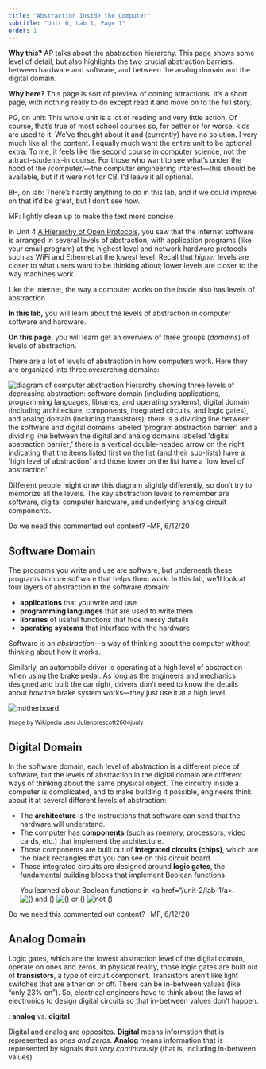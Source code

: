 ```yaml
---
title: "Abstraction Inside the Computer"
subtitle: "Unit 6, Lab 1, Page 1"
order: 1
---
```


::: todo
<p><strong>Why this?</strong> AP talks about the abstraction hierarchy. This page shows some level of detail, but also highlights the two crucial abstraction barriers: between hardware and software, and between the analog domain and the digital domain.</p>

<p><strong>Why here?</strong> This page is sort of preview of coming attractions. It's a short page, with nothing really to do except read it and move on to the full story.</p>

<p>PG, on unit: This whole unit is a lot of reading and very little action. Of course, that's true of most school courses so, for better or for worse, kids are used to it. We've thought about it and (currently) have no solution. I very much like all the content. I equally much want the entire unit to be optional extra. To me, it feels like the second course in computer science, not the attract-students-in course. For those who want to see what's under the hood of the /computer/---the computer engineering interest---this should be available, but if it were not for CB, I'd leave it all optional.</p>

<p>BH, on lab: There's hardly anything to do in this lab, and if we could improve on that it'd be great, but I don't see how.</p>

<p>MF: lightly clean up to make the text more concise</p>
:::

<p>In Unit 4 <a href="/4-internet/old/2-communication-protocols/3-open-protocols.html" title="A Hierarchy of Open Protocols">A Hierarchy of Open Protocols</a>, you saw that the Internet software is arranged in several levels of abstraction, with application programs (like your email program) at the highest level and network hardware protocols such as WiFi and Ethernet at the lowest level. Recall that <em>higher</em> levels are closer to what users want to be thinking about; lower levels are closer to the way machines work.</p>

<p>Like the Internet, the way a computer works on the inside also has levels of abstraction.</p>

::: learn
<p><strong>In this lab,</strong> you will learn about the levels of abstraction in computer software and hardware.</p>

<p><strong>On this page,</strong> you will learn get an overview of three groups (<em>domains</em>) of levels of abstraction.</p>
:::

<p>There are a lot of levels of abstraction in how computers work. Here they are organized into three overarching domains:</p>

<img src="/img/6-computers/hardware-abstraction.png" title="diagram of computer abstraction hierarchy showing three levels of decreasing abstraction: software domain (including applications, programming languages, libraries, and operating systems), digital domain (including architecture, components, integrated circuits, and logic gates), and analog domain (including transistors); there is a dividing line between the software and digital domains labeled &apos;program abstraction barrier&apos; and a dividing line between the digital and analog domains labeled &apos;digital abstraction barrier;&apos; there is a vertical double-headed arrow on the right indicating that the items listed first on the list (and their sub-lists) have a &apos;high level of abstraction&apos; and those lower on the list have a &apos;low level of abstraction&apos;" alt="diagram of computer abstraction hierarchy showing three levels of decreasing abstraction: software domain (including applications, programming languages, libraries, and operating systems), digital domain (including architecture, components, integrated circuits, and logic gates), and analog domain (including transistors); there is a dividing line between the software and digital domains labeled &apos;program abstraction barrier&apos; and a dividing line between the digital and analog domains labeled &apos;digital abstraction barrier;&apos; there is a vertical double-headed arrow on the right indicating that the items listed first on the list (and their sub-lists) have a &apos;high level of abstraction&apos; and those lower on the list have a &apos;low level of abstraction&apos;" class="indent noshadow"/>

::: endnote
Different people might draw this diagram slightly differently, so don't try to memorize all the levels. The key abstraction levels to remember are software, digital computer hardware, and underlying analog circuit components.
:::

::: todo
Do we need this commented out content? --MF, 6/12/20
:::

```{=html}
<!-- table version is more ADA-compliant?
<table frame="border" border="4" cellspacing="20" cellpadding="20">
<tr><td>&nbsp;&nbsp;&nbsp;&nbsp;application program&nbsp;&nbsp;&nbsp;&nbsp;</td><td>&nbsp;&nbsp;&nbsp;</td></tr>
<tr><td>&nbsp;&nbsp;&nbsp;&nbsp;operating system&nbsp;&nbsp;&nbsp;&nbsp;</td><td>&nbsp;&nbsp;</td></tr>
<tr><td bgcolor="black">------------------</td><td>&nbsp;&nbsp;&nbsp;&nbsp;PROGRAM ABSTRACTION&nbsp;&nbsp;&nbsp;&nbsp;</td></tr>
<tr><td>&nbsp;&nbsp;&nbsp;&nbsp;stored-program architecture&nbsp;&nbsp;&nbsp;&nbsp;</td><td>&nbsp;&nbsp;&nbsp;&nbsp;</td></tr>
<tr><td>&nbsp;&nbsp;&nbsp;&nbsp;component level: processor, memory, input/output&nbsp;&nbsp;&nbsp;&nbsp;</td><td>&nbsp;&nbsp;&nbsp;&nbsp;</td></tr>
<tr><td>&nbsp;&nbsp;&nbsp;&nbsp;integrated circuits (chips)&nbsp;&nbsp;&nbsp;&nbsp;</td><td>&nbsp;&nbsp;&nbsp;&nbsp;</td></tr>
<tr><td>&nbsp;&nbsp;&nbsp;&nbsp;logic gates&nbsp;&nbsp;&nbsp;&nbsp;</td><td>&nbsp;&nbsp;&nbsp;&nbsp;</td></tr>
<tr><td bgcolor="black"></td><td>&nbsp;&nbsp;&nbsp;&nbsp;DIGITAL ABSTRACTION&nbsp;&nbsp;&nbsp;&nbsp;</td></tr>
<tr><td>&nbsp;&nbsp;&nbsp;&nbsp;transistors&nbsp;&nbsp;&nbsp;&nbsp;</td><td>&nbsp;</td></tr>
<tr><td>&nbsp;&nbsp;&nbsp;&nbsp;quantum physics&nbsp;&nbsp;&nbsp;&nbsp;</td><td>&nbsp;&nbsp;&nbsp;</td></tr>
</table>
-->
```
## Software Domain

<p>

The programs you write and use are software, but underneath these programs is more software that helps them work. In this lab, we'll look at four layers of abstraction in the software domain:

<ul>

<li><strong>applications</strong> that you write and use</li>

<li><strong>programming languages</strong> that are used to write them</li>

<li><strong>libraries</strong> of useful functions that hide messy details</li>

<li><strong>operating systems</strong> that interface with the hardware</li>

</ul>

</p>

<p>Software is an <em>abstraction</em>---a way of thinking about the computer without thinking about how it works.</p>

::: endnote
Similarly, an automobile driver is operating at a high level of abstraction when using the brake pedal. As long as the engineers and mechanics designed and built the car right, drivers don't need to know the details about <em>how</em> the brake system works---they just use it at a high level.
:::

::: captioned
<img src="/img/6-computers/motherboard_small.jpg" title="motherboard" alt="motherboard" class="inline"/>

<div>

<small>Image by Wikipedia user Julianprescott2604juuly</small>

</div>
:::

## Digital Domain

<p>

In the software domain, each level of abstraction is a different piece of software, but the levels of abstraction in the digital domain are different ways of thinking about the same physical object. The circuitry inside a computer is complicated, and to make building it possible, engineers think about it at several different levels of abstraction:

<ul>

<li>The <strong>architecture</strong> is the instructions that software can send that the hardware will understand.</li>

<li>The computer has <strong>components</strong> (such as memory, processors, video cards, etc.) that implement the architecture.</li>

<li>Those components are built out of <strong>integrated circuits (chips)</strong>, which are the black rectangles that you can see on this circuit board.</li>

<li>Those integrated circuits are designed around <strong>logic gates</strong>, the fundamental building blocks that implement Boolean functions.</li>

::: endnote
You learned about Boolean functions in <a href="/unit-2/lab-1/a>.<br /> <img src="/img/blocks/and.png" title="() and ()" alt="() and ()" class="indent"/> <img src="/img/blocks/or-small.png" title="() or ()" alt="() or ()" class="indent"/> <img src="/img/blocks/not_small.png" title="not ()" alt="not ()" class="indent"/>
:::

</ul>

</p>

::: todo
Do we need this commented out content? --MF, 6/12/20
:::

```{=html}
<!--<p>Engineers mostly don't have to think about how these digital components work inside&mdash;they just think of circuits being either <em>on</em> or <em>off</em> (<em>1</em> or <em>0</em>), with no in-between values.</p>

<s>Below the software is the hardware (the guts of the computer)<!-- and its <em>architecture</em> (the design that specifies how those basic hardware components  fit together to do their job)- ->. The hardware's job is to run whatever programs the user requests. For hardware engineers, the <!--high level of- -> abstraction focuses on how to make best use of components (memory, chips, logic gates, etc.) that already have some useful built in behaviors, and often also assembling these into slightly fancier components.  </s>

<s>Most of the engineering work is based on the assumption that any the biggest jump in abstraction is between the ones and zeros that everyone talks about and the way ... most of the work is dome in the digital domain, which is the levels of abstraction in which we pretend that only ones and zeros are possible.</s>

<p>In the different levels of abstraction in software, each level of abstraction is a different piece of software, but the level of abstraction in the digital domain are four ways of thinking about the same physical object.</p>-->
```
## Analog Domain

<p>Logic gates, which are the lowest abstraction level of the digital domain, operate on ones and zeros. In physical reality, those logic gates are built out of <strong>transistors</strong>, a type of circuit component. Transistors aren't like light switches that are either on or off. There can be in-between values (like "only 23% on"). So, electrical engineers have to think about the laws of electronics to design digital circuits so that in-between values don't happen.</p>

::: vocabFullWidth
: <strong>analog</strong> vs. <strong>digital</strong>

<p>Digital and analog are opposites. <strong>Digital</strong> means information that is represented as <em>ones and zeros</em>. <strong>Analog</strong> means information that is represented by signals that <em>vary continuously</em> (that is, including in-between values).</p>
:::
